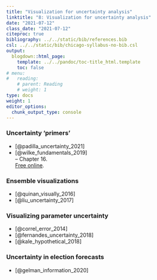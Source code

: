 ```yaml
---
title: "Visualization for uncertainty analysis"
linktitle: "8: Visualization for uncertainty analysis"
date: "2021-07-12"
class_date: "2021-07-12"
citeproc: true
bibliography: ../../static/bib/references.bib
csl: ../../static/bib/chicago-syllabus-no-bib.csl
output:
  blogdown::html_page:
    template: ../../pandoc/toc-title_html.template
    toc: false
# menu:
#   reading:
    # parent: Reading
    # weight: 1
type: docs
weight: 1
editor_options:
  chunk_output_type: console
---
```


### Uncertainty 'primers'

- [@padilla_uncertainty_2021]
- [@wilke_fundamentals_2019]\
-- Chapter 16.\
[Free online](https://clauswilke.com/dataviz/).

### Ensemble visualizations

- [@quinan_visually_2016]
- [@liu_uncertainty_2017]

### Visualizing parameter uncertainty

- [@correl_error_2014]
- [@fernandes_uncertainty_2018]
- [@kale_hypothetical_2018]

### Uncertainty in election forecasts

- [@gelman_information_2020]

